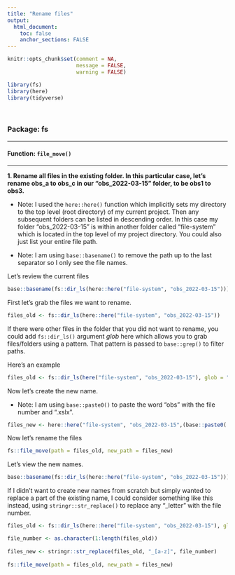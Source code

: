 ```yaml
---
title: "Rename files"
output: 
  html_document:
    toc: false
    anchor_sections: FALSE
---
```


```r
knitr::opts_chunk$set(comment = NA,
                      message = FALSE,
                      warning = FALSE)

library(fs)
library(here)
library(tidyverse)
```

<br>

### Package: fs

---

#### Function: `file_move()`

---

**1\. Rename all files in the existing folder. In this particular case, let's rename obs_a to obs_c in our "obs_2022-03-15" folder, to be obs1 to obs3.**

* Note: I used the `here::here()` function which implicitly sets my directory to the top level (root directory) of my current project. Then any subsequent folders can be listed in descending order. In this case my folder "obs_2022-03-15" is within another folder called "file-system" which is located in the top level of my project directory. You could also just list your entire file path.

* Note: I am using `base::basename()` to remove the path up to the last separator so I only see the file names.

Let's review the current files

```r

base::basename(fs::dir_ls(here::here("file-system", "obs_2022-03-15")))

```

First let's grab the files we want to rename.

```r

files_old <- fs::dir_ls(here::here("file-system", "obs_2022-03-15"))

```

If there were other files in the folder that you did not want to rename, you could add `fs::dir_ls()` argument *glob* here which allows you to grab files/folders using a pattern. That pattern is passed to `base::grep()` to filter paths. 

Here's an example

```r

files_old <- fs::dir_ls(here("file-system", "obs_2022-03-15"), glob = "*.xlsx")

```


Now let's create the new name.

* Note: I am using `base::paste0()` to paste the word "obs" with the file number and ".xslx".

```r

files_new <- here::here("file-system", "obs_2022-03-15",(base::paste0( "obs", 1:length(files_old), ".xlsx")))

```

Now let's rename the files

```r

fs::file_move(path = files_old, new_path = files_new)


```


Let's view the new names.

```r

base::basename(fs::dir_ls(here::here("file-system", "obs_2022-03-15")))

```

If I didn't want to create new names from scratch but simply wanted to replace a part of the existing name, I could consider something like this instead, using `stringr::str_replace()` to replace any "_letter" with the file number.

```r

files_old <- fs::dir_ls(here::here("file-system", "obs_2022-03-15"), glob='*.xlsx')

file_number <- as.character(1:length(files_old))
  
files_new <- stringr::str_replace(files_old, "_[a-z]", file_number)
  
fs::file_move(path = files_old, new_path = files_new)

```
